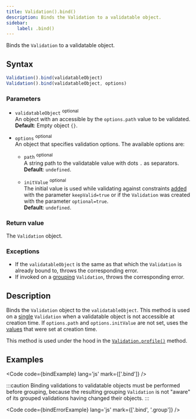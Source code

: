 ```yaml
---
title: Validation().bind()
description: Binds the Validation to a validatable object.
sidebar:
    label: .bind()
---
```



Binds the `Validation` to a validatable object.

## Syntax

```js
Validation().bind(validatableObject)
Validation().bind(validatableObject, options)
```

### Parameters

- `validatableObject` <sup>optional</sup>
<br/> An object with an accessible by the `options.path` value to be validated.
<br/> **Default**: Empty object `{}`.

- `options` <sup>optional</sup>
<br/> An object that specifies validation options. The available options are:

    - `path` <sup>optional</sup>
    <br/> A string path to the validatable value with dots `.` as separators.
    <br/> **Default**: `undefined`.

    - `initValue` <sup>optional</sup>
    <br/> The initial value is used while validating against constraints [added](/api/validation/instance-methods/constraint#parameters) with the parameter `keepValid=true` or if the `Validation` was created with the parameter `optional=true`.
    <br/> **Default**: `undefined`.

### Return value

The `Validation` object. 

### Exceptions

- If the `validatableObject` is the same as that which the `Validation` is already bound to, throws the corresponding error.
- If invoked on a [grouping](/concept/grouping-validations) `Validation`, throws the corresponding error.

## Description

Binds the `Validation` object to the `validatableObject`. This method is used on a [single](/concept/single-validation) `Validation` when a validatable object is not accessible at creation time. If `options.path` and `options.initValue` are not set, uses the [values](/api/validation/constructor#parameters) that were set at creation time.

This method is used under the hood in the [`Validation.profile()`](/api/validation/static-methods/profile) method.

## Examples

<Code code={bindExample} lang='js' mark={['.bind']} />

:::caution 
Binding validations to validatable objects must be performed before grouping, because the resulting grouping `Validation` is not "aware" of its grouped validations having changed their objects.
:::

<Code code={bindErrorExample} lang='js' mark={['.bind', '.group']} />